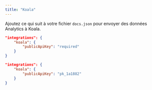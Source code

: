 ```yaml
---
title: "Koala"
---
```


Ajoutez ce qui suit à votre fichier `docs.json` pour envoyer des données Analytics à Koala.

<CodeGroup>

```json Options d’Analytics dans docs.json
"integrations": {
    "koala": {
        "publicApiKey": "required"
    }
}
```

```json Exemple
"integrations": {
    "koala": {
        "publicApiKey": "pk_1a1882"
    }
}
```

</CodeGroup>
